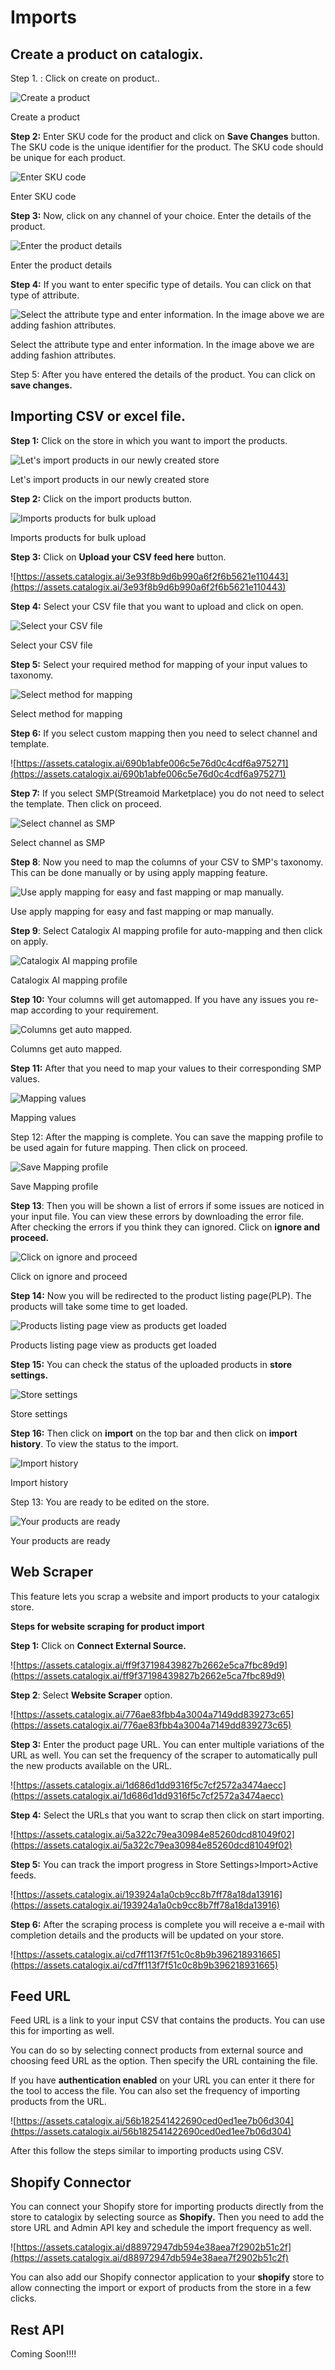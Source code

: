 # Imports

## Create a  product  on catalogix.

Step 1. : Click on create on product..

![Create a product](https://assets.catalogix.ai/b9cce5ad2f33577a05f5175136b602c5)

Create a product

**Step 2:** Enter SKU code for the product and click on **Save Changes** button. The SKU code is the unique identifier for the product. The SKU code should be unique for each product.

![Enter SKU code](https://assets.catalogix.ai/4bb78afa317f4f89b0162d66e326f2e1)

Enter SKU code

**Step 3:** Now, click on any channel of your choice. Enter the details of the product.

![Enter the product details](https://assets.catalogix.ai/9cfb843004a7a90bd13f8ee4992ad2a5)

Enter the product details

**Step 4:** If you want to enter specific type of details. You can click on that type of attribute.

![Select the attribute type and enter information. In the image above we are adding fashion attributes.](https://assets.catalogix.ai/da5bb2bc12d093ff40e35b34255b2c8d)

Select the attribute type and enter information. In the image above we are adding fashion attributes.

Step 5: After you have entered the details of the product. You can click on **save changes.**

## Importing CSV or excel file.

**Step 1:** Click on the store in which you want to import the products.

![Let's import products in our newly created store](https://assets.catalogix.ai/866acba57d9ce7de3f0aae1b43359814)

Let's import products in our newly created store

**Step 2:** Click on the import products button.

![Imports products for bulk upload](https://assets.catalogix.ai/612b10a16b536a485590731759b52956)

Imports products for bulk upload

**Step 3:** Click on  **Upload your CSV feed here** button.

![https://assets.catalogix.ai/3e93f8b9d6b990a6f2f6b5621e110443](https://assets.catalogix.ai/3e93f8b9d6b990a6f2f6b5621e110443)

**Step 4:** Select your CSV file that you want to upload and click on open.

![Select your CSV file](https://assets.catalogix.ai/ae5e8a0d8eb3becaa6c2fafa44303e7e)

Select your CSV file

**Step 5:** Select your required method for mapping of your input values to taxonomy.

![Select method for mapping](https://assets.catalogix.ai/588113e5f547e7eed9642e685eb78ac9)

Select method for mapping

**Step 6:** If you select custom mapping then you need to select channel and template.

![https://assets.catalogix.ai/690b1abfe006c5e76d0c4cdf6a975271](https://assets.catalogix.ai/690b1abfe006c5e76d0c4cdf6a975271)

**Step 7:** If you select SMP(Streamoid Marketplace) you do not need to select the template. Then click on proceed.

![Select channel as SMP](https://assets.catalogix.ai/0c5e6349ee7e72e0c44ba78dcebe1f6b)

Select channel as SMP

**Step 8**: Now you need to map the columns of your CSV to SMP's taxonomy. This can be done manually or by using apply mapping feature.

![Use apply mapping for easy and fast mapping or map manually.](https://assets.catalogix.ai/e5b653d48df68f8cb97ae1ebe077c74a)

Use apply mapping for easy and fast mapping or map manually.

**Step 9**: Select Catalogix AI mapping profile for auto-mapping and then click on apply.

![Catalogix AI mapping profile ](https://assets.catalogix.ai/4fe33f202a19f68f91718165fc9ce4fb)

Catalogix AI mapping profile

**Step 10:** Your columns will get automapped. If you have any issues you re-map according to your requirement.

![Columns get auto mapped.](https://assets.catalogix.ai/3ce2dd0240c94cd2000f37d02ebef22c)

Columns get auto mapped.

**Step 11:** After that you need to map your values to their corresponding SMP values.

![Mapping values](https://assets.catalogix.ai/7423c0d245077bd97abfa7b0bab227e2)

Mapping values

Step 12: After the mapping is complete. You can save the mapping profile to be used again for future mapping. Then click on proceed.

![Save Mapping profile](https://assets.catalogix.ai/d4476d7d3e0af78c9625976869a315f0)

Save Mapping profile

**Step 13**: Then you will be shown a list of errors if some issues are noticed in your input file. You can view these errors by downloading the error file. After checking the errors if you think they can ignored. Click on **ignore and proceed.**

![Click on ignore and proceed](https://assets.catalogix.ai/98df9ff04a95511458d91e59122fe300)

Click on ignore and proceed

**Step 14:** Now you will be redirected to the product listing page(PLP). The products will take some time to get loaded.

![Products listing page view as products get loaded](https://assets.catalogix.ai/97ba861509470f371493c43ac6c04ab0)

Products listing page view as products get loaded

**Step 15:** You can check the status of the uploaded products in **store settings.**

![Store settings](https://assets.catalogix.ai/a551b1039e715291ec6598d71dfd183b)

Store settings

**Step 16:** Then click on **import** on the top bar and then click on **import history**. To view the status to the import.

![Import history ](https://assets.catalogix.ai/683348a7c25d189d7ce9864875066b4c)

Import history

Step 13: You are ready to be edited on the store.

![Your products are ready](https://assets.catalogix.ai/4959a586e9c635a94ad6542a6feb2b9b)

Your products are ready

## Web Scraper

This feature lets you scrap a website and import products to your catalogix store.

**Steps for website scraping for product import**

**Step 1:** Click on **Connect External Source.**

![https://assets.catalogix.ai/ff9f37198439827b2662e5ca7fbc89d9](https://assets.catalogix.ai/ff9f37198439827b2662e5ca7fbc89d9)

**Step 2**: Select **Website Scraper** option.

![https://assets.catalogix.ai/776ae83fbb4a3004a7149dd839273c65](https://assets.catalogix.ai/776ae83fbb4a3004a7149dd839273c65)

**Step 3:** Enter the product page URL. You can enter multiple variations of the URL as well. You can set the frequency of the scraper to automatically pull the new products available on the URL.

![https://assets.catalogix.ai/1d686d1dd9316f5c7cf2572a3474aecc](https://assets.catalogix.ai/1d686d1dd9316f5c7cf2572a3474aecc)

**Step 4:** Select the URLs that you want to scrap then click on start importing.

![https://assets.catalogix.ai/5a322c79ea30984e85260dcd81049f02](https://assets.catalogix.ai/5a322c79ea30984e85260dcd81049f02)

**Step 5:** You can track the import progress in Store Settings>Import>Active feeds.

![https://assets.catalogix.ai/193924a1a0cb9cc8b7ff78a18da13916](https://assets.catalogix.ai/193924a1a0cb9cc8b7ff78a18da13916)

**Step 6:** After the scraping process is complete you will receive a e-mail with completion details and the products will be updated on your store.

![https://assets.catalogix.ai/cd7ff113f7f51c0c8b9b396218931665](https://assets.catalogix.ai/cd7ff113f7f51c0c8b9b396218931665)

## Feed URL

Feed URL is a link to your input CSV that contains the products. You can use this for importing as well.

 You can do so by selecting connect products from external source and choosing feed URL as the option. Then specify the URL containing the file.

If you have **authentication enabled** on your URL you can enter it there for the tool to access the file. You can also set the frequency of importing products from the URL.



![https://assets.catalogix.ai/56b182541422690ced0ed1ee7b06d304](https://assets.catalogix.ai/56b182541422690ced0ed1ee7b06d304)

After this follow the steps similar to importing products using CSV.

## Shopify Connector

You can connect your Shopify store for importing products directly from the store to catalogix by selecting source as **Shopify.** Then you need to add the store URL and Admin API key and schedule the import frequency as well.

![https://assets.catalogix.ai/d88972947db594e38aea7f2902b51c2f](https://assets.catalogix.ai/d88972947db594e38aea7f2902b51c2f)

You can also add our Shopify connector application to your **shopify** store to allow connecting the import or export of products from the store in a few clicks.

## Rest API

Coming Soon!!!!